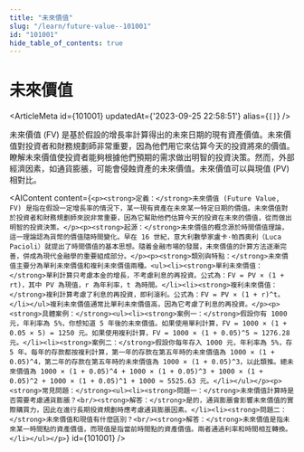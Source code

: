 ```yaml
---
title: "未來價值"
slug: "/learn/future-value--101001"
id: "101001"
hide_table_of_contents: true
---
```



# 未來價值

<ArticleMeta id={101001} updatedAt={'2023-09-25 22:58:51'} alias={`[]`} />
<div className='border-solid border-b border-t-0 my-4 border-[var(--ifm-color-gray-300)]' />

未來價值 (FV) 是基於假設的增長率計算得出的未來日期的現有資產價值。未來價值對投資者和財務規劃師非常重要，因為他們用它來估算今天的投資將來的價值。瞭解未來價值使投資者能夠根據他們預期的需求做出明智的投資決策。然而，外部經濟因素，如通貨膨脹，可能會侵蝕資產的未來價值。未來價值可以與現值 (PV) 相對比。

<AIContent content={`<p><strong>定義：</strong>未來價值 (Future Value, FV) 是指在假設一定增長率的情況下，某一現有資產在未來某一特定日期的價值。未來價值對於投資者和財務規劃師來説非常重要，因為它幫助他們估算今天的投資在未來的價值，從而做出明智的投資決策。</p><p><strong>起源：</strong>未來價值的概念源於時間價值理論，這一理論認為貨幣的價值隨時間變化。早在 16 世紀，意大利數學家盧卡·帕西奧利（Luca Pacioli）就提出了時間價值的基本思想。隨着金融市場的發展，未來價值的計算方法逐漸完善，併成為現代金融學的重要組成部分。</p><p><strong>類別與特點：</strong>未來價值主要分為單利未來價值和複利未來價值兩種。<ul><li><strong>單利未來價值：</strong>單利計算只考慮本金的增長，不考慮利息的再投資。公式為：FV = PV × (1 + rt)，其中 PV 為現值，r 為年利率，t 為時間。</li><li><strong>複利未來價值：</strong>複利計算考慮了利息的再投資，即利滾利。公式為：FV = PV × (1 + r)^t。</li></ul>複利未來價值通常比單利未來價值高，因為它考慮了利息的再投資。</p><p><strong>具體案例：</strong><ul><li><strong>案例一：</strong>假設你有 1000 元，年利率為 5%，你想知道 5 年後的未來價值。如果使用單利計算，FV = 1000 × (1 + 0.05 × 5) = 1250 元。如果使用複利計算，FV = 1000 × (1 + 0.05)^5 ≈ 1276.28 元。</li><li><strong>案例二：</strong>假設你每年存入 1000 元，年利率為 5%，存 5 年。每年的存款都按複利計算，第一年的存款在第五年時的未來價值為 1000 × (1 + 0.05)^4，第二年的存款在第五年時的未來價值為 1000 × (1 + 0.05)^3，以此類推。總未來價值為 1000 × (1 + 0.05)^4 + 1000 × (1 + 0.05)^3 + 1000 × (1 + 0.05)^2 + 1000 × (1 + 0.05)^1 + 1000 ≈ 5525.63 元。</li></ul></p><p><strong>常見問題：</strong><ul><li><strong>問題一：</strong>未來價值計算時是否需要考慮通貨膨脹？<br/><strong>解答：</strong>是的，通貨膨脹會影響未來價值的實際購買力，因此在進行長期投資規劃時應考慮通貨膨脹因素。</li><li><strong>問題二：</strong>未來價值和現值有什麼區別？<br/><strong>解答：</strong>未來價值是指未來某一時間點的資產價值，而現值是指當前時間點的資產價值。兩者通過利率和時間相互轉換。</li></ul></p>`} id={101001} />
